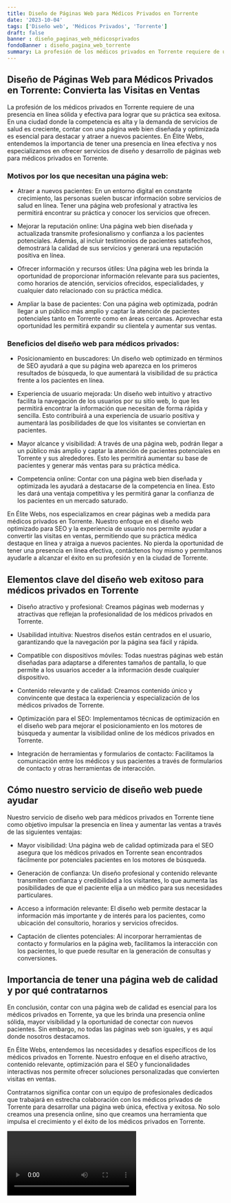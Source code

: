 ```yaml
---
title: Diseño de Páginas Web para Médicos Privados en Torrente
date: '2023-10-04'
tags: ['Diseño web', 'Médicos Privados', 'Torrente']
draft: false
banner : diseño_paginas_web_médicosprivados
fondoBanner : diseño_pagina_web_torrente
summary: La profesión de los médicos privados en Torrente requiere de una presencia en línea sólida y efectiva para lograr que su práctica sea exitosa. En una ciudad donde la competencia es alta y la demanda de servicios de salud es creciente, contar con una página web bien diseñada y optimizada es esencial para destacar y atraer a nuevos pacientes. En Élite Webs, entendemos la importancia de tener una presencia en línea efectiva y nos especializamos en ofrecer servicios de diseño y desarrollo de páginas web para médicos privados en Torrente.
---
```


## Diseño de Páginas Web para Médicos Privados en Torrente: Convierta las Visitas en Ventas

La profesión de los médicos privados en Torrente requiere de una presencia en línea sólida y efectiva para lograr que su práctica sea exitosa. En una ciudad donde la competencia es alta y la demanda de servicios de salud es creciente, contar con una página web bien diseñada y optimizada es esencial para destacar y atraer a nuevos pacientes. En Élite Webs, entendemos la importancia de tener una presencia en línea efectiva y nos especializamos en ofrecer servicios de diseño y desarrollo de páginas web para médicos privados en Torrente.

### Motivos por los que necesitan una página web:

- Atraer a nuevos pacientes: En un entorno digital en constante crecimiento, las personas suelen buscar información sobre servicios de salud en línea. Tener una página web profesional y atractiva les permitirá encontrar su práctica y conocer los servicios que ofrecen.

- Mejorar la reputación online: Una página web bien diseñada y actualizada transmite profesionalismo y confianza a los pacientes potenciales. Además, al incluir testimonios de pacientes satisfechos, demostrará la calidad de sus servicios y generará una reputación positiva en línea.

- Ofrecer información y recursos útiles: Una página web les brinda la oportunidad de proporcionar información relevante para sus pacientes, como horarios de atención, servicios ofrecidos, especialidades, y cualquier dato relacionado con su práctica médica.

- Ampliar la base de pacientes: Con una página web optimizada, podrán llegar a un público más amplio y captar la atención de pacientes potenciales tanto en Torrente como en áreas cercanas. Aprovechar esta oportunidad les permitirá expandir su clientela y aumentar sus ventas.

### Beneficios del diseño web para médicos privados:

- Posicionamiento en buscadores: Un diseño web optimizado en términos de SEO ayudará a que su página web aparezca en los primeros resultados de búsqueda, lo que aumentará la visibilidad de su práctica frente a los pacientes en línea.

- Experiencia de usuario mejorada: Un diseño web intuitivo y atractivo facilita la navegación de los usuarios por su sitio web, lo que les permitirá encontrar la información que necesitan de forma rápida y sencilla. Esto contribuirá a una experiencia de usuario positiva y aumentará las posibilidades de que los visitantes se conviertan en pacientes.

- Mayor alcance y visibilidad: A través de una página web, podrán llegar a un público más amplio y captar la atención de pacientes potenciales en Torrente y sus alrededores. Esto les permitirá aumentar su base de pacientes y generar más ventas para su práctica médica.

- Competencia online: Contar con una página web bien diseñada y optimizada les ayudará a destacarse de la competencia en línea. Esto les dará una ventaja competitiva y les permitirá ganar la confianza de los pacientes en un mercado saturado.

En Élite Webs, nos especializamos en crear páginas web a medida para médicos privados en Torrente. Nuestro enfoque en el diseño web optimizado para SEO y la experiencia de usuario nos permite ayudar a convertir las visitas en ventas, permitiendo que su práctica médica destaque en línea y atraiga a nuevos pacientes. No pierda la oportunidad de tener una presencia en línea efectiva, contáctenos hoy mismo y permítanos ayudarle a alcanzar el éxito en su profesión y en la ciudad de Torrente.

<GifSeo />

<Cta />

## Elementos clave del diseño web exitoso para médicos privados en Torrente

- Diseño atractivo y profesional: Creamos páginas web modernas y atractivas que reflejan la profesionalidad de los médicos privados en Torrente.

- Usabilidad intuitiva: Nuestros diseños están centrados en el usuario, garantizando que la navegación por la página sea fácil y rápida.

- Compatible con dispositivos móviles: Todas nuestras páginas web están diseñadas para adaptarse a diferentes tamaños de pantalla, lo que permite a los usuarios acceder a la información desde cualquier dispositivo.

- Contenido relevante y de calidad: Creamos contenido único y convincente que destaca la experiencia y especialización de los médicos privados de Torrente.

- Optimización para el SEO: Implementamos técnicas de optimización en el diseño web para mejorar el posicionamiento en los motores de búsqueda y aumentar la visibilidad online de los médicos privados en Torrente.

- Integración de herramientas y formularios de contacto: Facilitamos la comunicación entre los médicos y sus pacientes a través de formularios de contacto y otras herramientas de interacción.

## Cómo nuestro servicio de diseño web puede ayudar

Nuestro servicio de diseño web para médicos privados en Torrente tiene como objetivo impulsar la presencia en línea y aumentar las ventas a través de las siguientes ventajas:

- Mayor visibilidad: Una página web de calidad optimizada para el SEO asegura que los médicos privados en Torrente sean encontrados fácilmente por potenciales pacientes en los motores de búsqueda.

- Generación de confianza: Un diseño profesional y contenido relevante transmiten confianza y credibilidad a los visitantes, lo que aumenta las posibilidades de que el paciente elija a un médico para sus necesidades particulares.

- Acceso a información relevante: El diseño web permite destacar la información más importante y de interés para los pacientes, como ubicación del consultorio, horarios y servicios ofrecidos.

- Captación de clientes potenciales: Al incorporar herramientas de contacto y formularios en la página web, facilitamos la interacción con los pacientes, lo que puede resultar en la generación de consultas y conversiones.

## Importancia de tener una página web de calidad y por qué contratarnos

En conclusión, contar con una página web de calidad es esencial para los médicos privados en Torrente, ya que les brinda una presencia online sólida, mayor visibilidad y la oportunidad de conectar con nuevos pacientes. Sin embargo, no todas las páginas web son iguales, y es aquí donde nosotros destacamos.

En Élite Webs, entendemos las necesidades y desafíos específicos de los médicos privados en Torrente. Nuestro enfoque en el diseño atractivo, contenido relevante, optimización para el SEO y funcionalidades interactivas nos permite ofrecer soluciones personalizadas que convierten visitas en ventas.

Contratarnos significa contar con un equipo de profesionales dedicados que trabajará en estrecha colaboración con los médicos privados de Torrente para desarrollar una página web única, efectiva y exitosa. No solo creamos una presencia online, sino que creamos una herramienta que impulsa el crecimiento y el éxito de los médicos privados en Torrente.

<Video />

<CtaBot job='Médicos Privados' city='Torrente'/>

<Gmaps query='Torrente+españa+maps' />